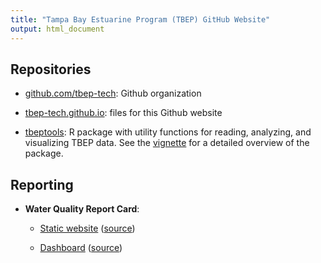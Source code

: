 ```yaml
---
title: "Tampa Bay Estuarine Program (TBEP) GitHub Website"
output: html_document
---
```


## Repositories

- [github.com/tbep-tech](https://github.com/tbep-tech/tbep-tech.github.io): Github organization
    
- [tbep-tech.github.io](https://github.com/tbep-tech/tbep-tech.github.io): files for this Github website
    
- [tbeptools](https://tbep-tech.github.io/tbeptools/): R package with utility functions for reading, analyzing, and visualizing TBEP data.  See the [vignette](https://tbep-tech.github.io/tbeptools/articles/intro.html) for a detailed overview of the package. 

## Reporting

- **Water Quality Report Card**:

     - [Static website](https://tbep-tech.github.io/wq.html) ([source](https://github.com/tbep-tech/tbep-tech.github.io/blob/master/wq.Rmd))

     - [Dashboard](https://shiny.tbeptech.org/wq-dash/) ([source](https://github.com/tbep-tech/wq-dash/wq-dash.Rmd))